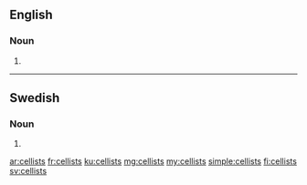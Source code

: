 ==English==

===Noun===
{{head|en|plural}}

# {{plural of|cellist|lang=en}}

----

==Swedish==

===Noun===
{{head|sv|noun form}}

# {{sv-noun-form-indef-gen|cellist}}

[[ar:cellists]]
[[fr:cellists]]
[[ku:cellists]]
[[mg:cellists]]
[[my:cellists]]
[[simple:cellists]]
[[fi:cellists]]
[[sv:cellists]]